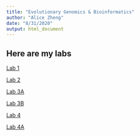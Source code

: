 ```yaml
---
title: "Evolutionary Genomics & Bioinformatics"
author: "Alice Zheng"
date: "8/31/2020"
output: html_document
---
```


## Here are my labs

[Lab 1](Lab1.html)

[Lab 2](Lab-2.html)

[Lab 3A](Lab3A.html)

[Lab 3B](Lab3B.html)

[Lab 4](Lab4.html)

[Lab 4A](Lab4a.html)

